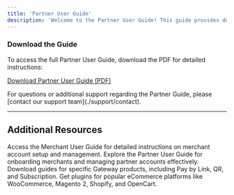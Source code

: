 ```yaml
---
title: 'Partner User Guide'
description: 'Welcome to the Partner User Guide! This guide provides detailed instructions for partners on how to onboard merchants, manage partner accounts, and effectively utilize the Gateway system. It covers everything from account creation, document submission, and managing merchant relationships to leveraging advanced Gateway features for seamless operations.'
---
```


### **Download the Guide**

To access the full Partner User Guide, download the PDF for detailed instructions:

[Download Partner User Guide (PDF)](/downloads/PO-PartnerUserGuide-EN.pdf)

<Note>
  For questions or additional support regarding the Partner Guide, please [contact our support team](./support/contact).
</Note>

***

## **Additional Resources**

<CardGroup>
  <Card title="Merchant User Guide" icon="store" href="./merchantguide">
    Access the Merchant User Guide for detailed instructions on merchant account setup and management.
  </Card>

  <Card title="Partner User Guide" icon="user-group" href="./partnerguide">
    Explore the Partner User Guide for onboarding merchants and managing partner accounts effectively.
  </Card>

  <Card title="Products User Guide" icon="cube" href="./productguide">
    Download guides for specific Gateway products, including Pay by Link, QR, and Subscription.
  </Card>

  <Card title="Website Plugins" icon="plug" href="./websiteplugins">
    Get plugins for popular eCommerce platforms like WooCommerce, Magento 2, Shopify, and OpenCart.
  </Card>
</CardGroup>
